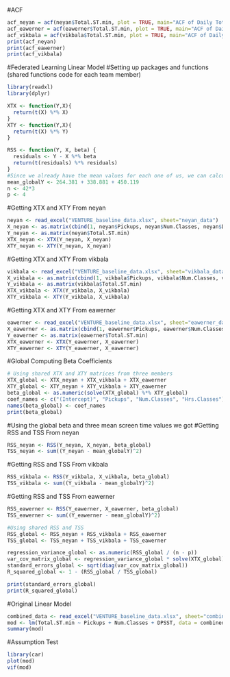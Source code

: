 #ACF
```r
acf_neyan = acf(neyan$Total.ST.min, plot = TRUE, main="ACF of Daily Total Screen Time (neyan)")
acf_eawerner = acf(eawerner$Total.ST.min, plot = TRUE, main="ACF of Daily Total Screen Time (eawerner)")
acf_vikbala = acf(vikbala$Total.ST.min, plot = TRUE, main="ACF of Daily Total Screen Time (vikbala)")
print(acf_neyan)
print(acf_eawerner)
print(acf_vikbala)
```

#Federated Learning Linear Model
#Setting up packages and functions (shared functions code for each team member)
```r
library(readxl)
library(dplyr)

XTX <- function(Y,X){
  return(t(X) %*% X)
}
XTY <- function(Y,X){
  return(t(X) %*% Y)
}

RSS <- function(Y, X, beta) {
  residuals <- Y - X %*% beta
  return(t(residuals) %*% residuals)
}
#Since we already have the mean values for each one of us, we can calculate the global mean.
mean_globalY <- 264.381 + 338.881 + 450.119
n <- 42*3
p <- 4
```

#Getting XTX and XTY From neyan
```r
neyan <- read_excel("VENTURE_baseline_data.xlsx", sheet="neyan_data")
X_neyan <- as.matrix(cbind(1, neyan$Pickups, neyan$Num.Classes, neyan$DPSST))
Y_neyan <- as.matrix(neyan$Total.ST.min)
XTX_neyan <- XTX(Y_neyan, X_neyan)
XTY_neyan <- XTY(Y_neyan, X_neyan)
```

#Getting XTX and XTY From vikbala
```r
vikbala <- read_excel("VENTURE_baseline_data.xlsx", sheet="vikbala_data")
X_vikbala <- as.matrix(cbind(1, vikbala$Pickups, vikbala$Num.Classes, vikbala$DPSST))
Y_vikbala <- as.matrix(vikbala$Total.ST.min)
XTX_vikbala <- XTX(Y_vikbala, X_vikbala)
XTY_vikbala <- XTY(Y_vikbala, X_vikbala)
```

#Getting XTX and XTY From eawerner
```r
eawerner <- read_excel("VENTURE_baseline_data.xlsx", sheet="eawerner_data")
X_eawerner <- as.matrix(cbind(1, eawerner$Pickups, eawerner$Num.Classes, eawerner$DPSST))
Y_eawerner <- as.matrix(eawerner$Total.ST.min)
XTX_eawerner <- XTX(Y_eawerner, X_eawerner)
XTY_eawerner <- XTY(Y_eawerner, X_eawerner)

```

#Global Computing Beta Coefficients
```r
# Using shared XTX and XTY matrices from three members
XTX_global <- XTX_neyan + XTX_vikbala + XTX_eawerner
XTY_global <- XTY_neyan + XTY_vikbala + XTY_eawerner
beta_global <- as.numeric(solve(XTX_global) %*% XTY_global)
coef_names <- c("(Intercept)", "Pickups", "Num.Classes", "Hrs.Classes")
names(beta_global) <- coef_names
print(beta_global)
```

#Using the global beta and three mean screen time values we got
#Getting RSS and TSS From neyan
```r
RSS_neyan <- RSS(Y_neyan, X_neyan, beta_global)
TSS_neyan <- sum((Y_neyan - mean_globalY)^2)
```

#Getting RSS and TSS From vikbala
```r
RSS_vikbala <- RSS(Y_vikbala, X_vikbala, beta_global)
TSS_vikbala <- sum((Y_vikbala - mean_globalY)^2)
```

#Getting RSS and TSS From eawerner
```r
RSS_eawerner <- RSS(Y_eawerner, X_eawerner, beta_global)
TSS_eawerner <- sum((Y_eawerner - mean_globalY)^2)
```

```r
#Using shared RSS and TSS
RSS_global <- RSS_neyan + RSS_vikbala + RSS_eawerner
TSS_global <- TSS_neyan + TSS_vikbala + TSS_eawerner

regression_variance_global <- as.numeric(RSS_global / (n - p))
var_cov_matrix_global <- regression_variance_global * solve(XTX_global)
standard_errors_global <- sqrt(diag(var_cov_matrix_global))
R_squared_global <- 1 - (RSS_global / TSS_global)

print(standard_errors_global)
print(R_squared_global)
```

#Original Linear Model
```r
combined_data <- read_excel("VENTURE_baseline_data.xlsx", sheet="combined_raw_data")
mod <- lm(Total.ST.min ~ Pickups + Num.Classes + DPSST, data = combined_data)
summary(mod)
```

#Assumption Test
```r
library(car)
plot(mod)
vif(mod)
```




